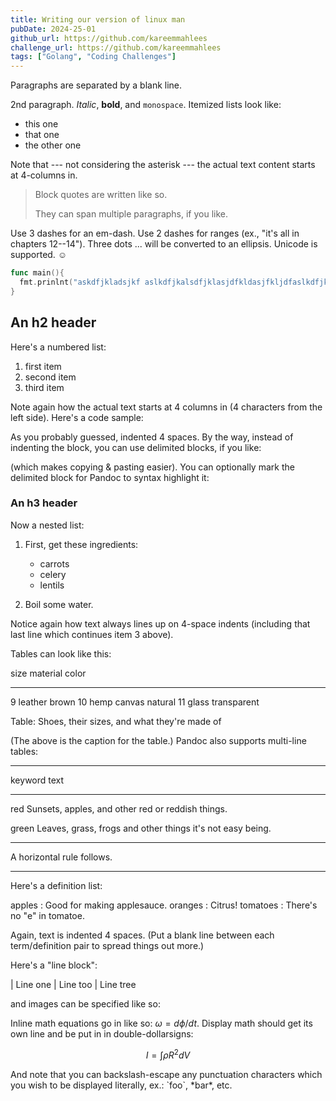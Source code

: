 ```yaml
---
title: Writing our version of linux man
pubDate: 2024-25-01
github_url: https://github.com/kareemmahlees
challenge_url: https://github.com/kareemmahlees
tags: ["Golang", "Coding Challenges"]
---
```


Paragraphs are separated by a blank line.

2nd paragraph. _Italic_, **bold**, and `monospace`. Itemized lists
look like:

- this one
- that one
- the other one

Note that --- not considering the asterisk --- the actual text
content starts at 4-columns in.

> Block quotes are
> written like so.
>
> They can span multiple paragraphs,
> if you like.

Use 3 dashes for an em-dash. Use 2 dashes for ranges (ex., "it's all
in chapters 12--14"). Three dots ... will be converted to an ellipsis.
Unicode is supported. ☺

```go title="src/main.go" {1-2}  /fmt.prinlnt/ caption="figure 1 90 repssdf alksdjfkj"
func main(){
  fmt.prinlnt("askdfjkladsjkf aslkdfjkalsdfjklasjdfkldasjfkljdfaslkdfjkalsdfjklasjdfkldasjfkljdfaslkdfjkalsdfjklasjdfkldasjfkljdfaslkdfjkalsdfjklasjdfkldasjfkljdfaslkdfjkalsdfjklasjdfkldasjfkljdf")
}
```

## An h2 header

Here's a numbered list:

1.  first item
2.  second item
3.  third item

Note again how the actual text starts at 4 columns in (4 characters
from the left side). Here's a code sample:

As you probably guessed, indented 4 spaces. By the way, instead of
indenting the block, you can use delimited blocks, if you like:

(which makes copying & pasting easier). You can optionally mark the
delimited block for Pandoc to syntax highlight it:

### An h3 header

Now a nested list:

1.  First, get these ingredients:

    - carrots
    - celery
    - lentils

2.  Boil some water.

Notice again how text always lines up on 4-space indents (including
that last line which continues item 3 above).

Tables can look like this:

size material color

---

9 leather brown
10 hemp canvas natural
11 glass transparent

Table: Shoes, their sizes, and what they're made of

(The above is the caption for the table.) Pandoc also supports
multi-line tables:

---

keyword text

---

red Sunsets, apples, and
other red or reddish
things.

green Leaves, grass, frogs
and other things it's
not easy being.

---

A horizontal rule follows.

---

Here's a definition list:

apples
: Good for making applesauce.
oranges
: Citrus!
tomatoes
: There's no "e" in tomatoe.

Again, text is indented 4 spaces. (Put a blank line between each
term/definition pair to spread things out more.)

Here's a "line block":

| Line one
| Line too
| Line tree

and images can be specified like so:

Inline math equations go in like so: $\omega = d\phi / dt$. Display
math should get its own line and be put in in double-dollarsigns:

$$I = \int \rho R^{2} dV$$

And note that you can backslash-escape any punctuation characters
which you wish to be displayed literally, ex.: \`foo\`, \*bar\*, etc.
